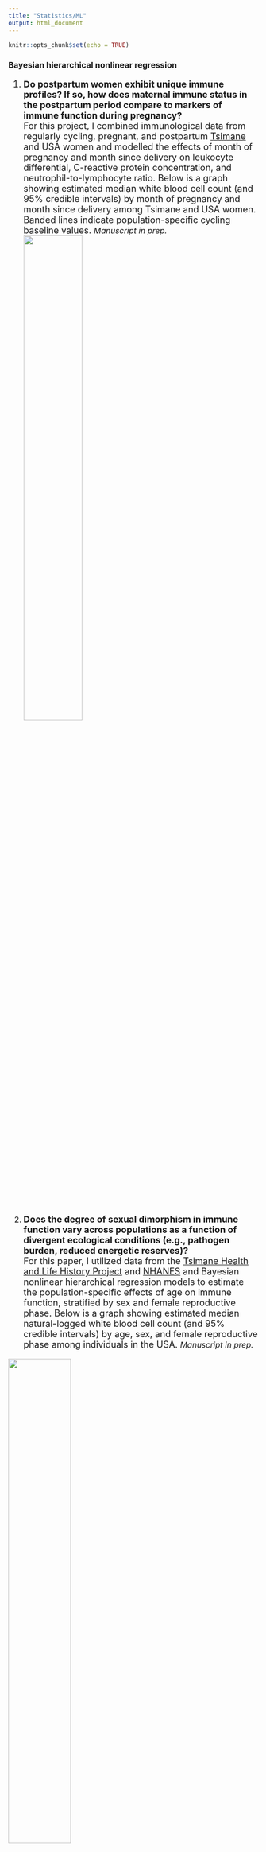 ```yaml
---
title: "Statistics/ML"
output: html_document
---
```


```r
knitr::opts_chunk$set(echo = TRUE)
```

### Bayesian hierarchical nonlinear regression 
<font size="4">

1. **Do postpartum women exhibit unique immune profiles? If so, how does maternal immune status in the postpartum period compare to markers of immune function during pregnancy?** <br /> For this project, I combined immunological data from regularly cycling, pregnant, and postpartum [Tsimane](https://en.wikipedia.org/wiki/Tsiman%C3%A9){target="_blank"} and USA women and modelled the effects of month of pregnancy and month since delivery on leukocyte differential, C-reactive protein concentration, and neutrophil-to-lymphocyte ratio. Below is a graph showing estimated median white blood cell count (and 95% credible intervals) by month of pregnancy and month since delivery among Tsimane and USA women. Banded lines indicate population-specific cycling baseline values. <font size="3">*Manuscript in prep.* <br />
![](Rplot.jpeg){width=50%}

2. <font size="4"> **Does the degree of sexual dimorphism in immune function vary across populations as a function of divergent ecological conditions (e.g., pathogen burden, reduced energetic reserves)?** <br />  For this paper, I utilized data from the [Tsimane Health and Life History Project](https://tsimane.anth.ucsb.edu/){target="_blank"} and [NHANES](https://www.cdc.gov/nchs/nhanes/index.htm){target="_blank"} and Bayesian nonlinear hierarchical regression models to estimate the population-specific effects of age on immune function, stratified by sex and female reproductive phase. Below is a graph showing estimated median natural-logged white blood cell count (and 95% credible intervals) by age, sex, and female reproductive phase among individuals in the USA. <font size="3"> *Manuscript in prep.* <br />

![](SexDif.png){width=50%}


3. <font size="4"> **How do predicted values vary between models specified using brms versus mgcv?** <br /> This was a fun side project, where I modeled the non-linear sex-specific effects of age on estradiol and testosterone levels using [brms](https://cran.r-project.org/web/packages/brms/index.html){target="_blank"} and [mgcv](https://cran.r-project.org/web/packages/mgcv/index.html){target="_blank"} packages and compared the predicted values. Below is a plot showing the mgcv predicted median values and 95% credible intervals for estradiol and testosterone among males and females by age. Click [here](ProjectA.html){target="_blank"} for the corresponding write-up and R code. <br />
![](plotpa.png){width=55%}

### Bayesian hierarchical linear regression
1. <font size="4"> **Do peripheral markers of fetal tolerance vary across populations experiencing different environmental conditions?** <br /> For this paper, I utilized fully Bayesian hierarchical regression models to estimate and comparing the effects of trimester of pregnancy on immune status among Tsimane and USA women. Figure below shows the predicted percentage of each leukocyte subset among cycling (C) and first (T1), second (T2), and third (T3) trimester Tsimane and USA women. <font size="3"> *Results published in [here](https://academic.oup.com/emph/article/2020/1/114/5866980){target="_blank"}*. <br />
<br /> 
![](Figure2.jpg){width=55%}

### Modelling probability
1. <font size="4"> **Does sex bias in COVID-19 mortality differ between high-income and low-income countries?**  <br /> During summer 2021, I worked with my [Research Mentorship Program](https://summer.ucsb.edu/programs/research-mentorship-program/overview){target="_blank"} student Delaney Nystrom to pull publicly available data from the [Sex, Gender and COVID-19 project](https://globalhealth5050.org/the-sex-gender-and-covid-19-project/){target="_blank"} to determine if/how sex bias in COVID-19 mortality varied by country using binomial classification models. Below is a graph showing predicted probability of male (versus female) death due to COVID-19 in four high-income countries (Australia, Spain, Sweden, Switzerland) and three low-income countries (Kenya, Nigeria, Zimbabwe). <br />
![](RMP.png){width=45%}

### Classification using Machine Learning algorithms
1. <font size="4"> **How well do different ML algorithms predict precipitation in Seattle, WA (my hometown)?**  <br /> This was a for-fun side project, where I used logistic regression, Naïve Bayes, and *k*-Nearest neighbors to predict precipitation in Seattle. Please click [here](ProjectB.html){target="_blank"} for full write-up and R code. Plot below shows the predictive accuracy of my *k*-Nearest neighbors model by specified K-value. <br />
![](kneighbors.png){width=40%}

